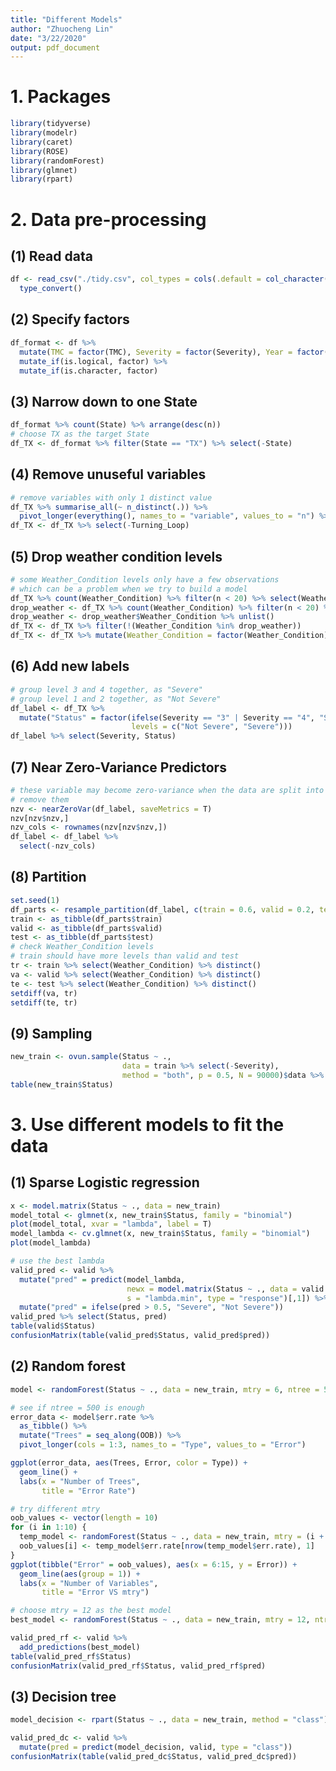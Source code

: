 ```yaml
---
title: "Different Models"
author: "Zhuocheng Lin"
date: "3/22/2020"
output: pdf_document
---
```


# 1. Packages
```r
library(tidyverse)
library(modelr)
library(caret)
library(ROSE)
library(randomForest)
library(glmnet)
library(rpart)
```

# 2. Data pre-processing
## (1) Read data
```r
df <- read_csv("./tidy.csv", col_types = cols(.default = col_character())) %>% 
  type_convert()
```

## (2) Specify factors
```r
df_format <- df %>%
  mutate(TMC = factor(TMC), Severity = factor(Severity), Year = factor(Year), Wday = factor(Wday)) %>%
  mutate_if(is.logical, factor) %>%
  mutate_if(is.character, factor)
```

## (3) Narrow down to one State
```r
df_format %>% count(State) %>% arrange(desc(n))
# choose TX as the target State
df_TX <- df_format %>% filter(State == "TX") %>% select(-State)
```

## (4) Remove unuseful variables
```r
# remove variables with only 1 distinct value 
df_TX %>% summarise_all(~ n_distinct(.)) %>% 
  pivot_longer(everything(), names_to = "variable", values_to = "n") %>% filter(n == 1)
df_TX <- df_TX %>% select(-Turning_Loop)
```

## (5) Drop weather condition levels
```r
# some Weather_Condition levels only have a few observations
# which can be a problem when we try to build a model
df_TX %>% count(Weather_Condition) %>% filter(n < 20) %>% select(Weather_Condition)
drop_weather <- df_TX %>% count(Weather_Condition) %>% filter(n < 20) %>% select(Weather_Condition)
drop_weather <- drop_weather$Weather_Condition %>% unlist()
df_TX <- df_TX %>% filter(!(Weather_Condition %in% drop_weather))
df_TX <- df_TX %>% mutate(Weather_Condition = factor(Weather_Condition))
```

## (6) Add new labels
```r
# group level 3 and 4 together, as "Severe"
# group level 1 and 2 together, as "Not Severe"
df_label <- df_TX %>%
  mutate("Status" = factor(ifelse(Severity == "3" | Severity == "4", "Severe", "Not Severe"), 
                           levels = c("Not Severe", "Severe")))
df_label %>% select(Severity, Status)
```
## (7) Near Zero-Variance Predictors
```r
# these variable may become zero-variance when the data are split into subsets
# remove them
nzv <- nearZeroVar(df_label, saveMetrics = T)
nzv[nzv$nzv,]
nzv_cols <- rownames(nzv[nzv$nzv,])
df_label <- df_label %>%
  select(-nzv_cols)
```
## (8) Partition
```r
set.seed(1)
df_parts <- resample_partition(df_label, c(train = 0.6, valid = 0.2, test = 0.2))
train <- as_tibble(df_parts$train)
valid <- as_tibble(df_parts$valid)
test <- as_tibble(df_parts$test)
# check Weather_Condition levels
# train should have more levels than valid and test
tr <- train %>% select(Weather_Condition) %>% distinct()
va <- valid %>% select(Weather_Condition) %>% distinct()
te <- test %>% select(Weather_Condition) %>% distinct()
setdiff(va, tr)
setdiff(te, tr)
```

## (9) Sampling
```r
new_train <- ovun.sample(Status ~ ., 
                         data = train %>% select(-Severity), 
                         method = "both", p = 0.5, N = 90000)$data %>% as_tibble()
table(new_train$Status)
```

# 3. Use different models to fit the data
## (1) Sparse Logistic regression
```r
x <- model.matrix(Status ~ ., data = new_train)
model_total <- glmnet(x, new_train$Status, family = "binomial")
plot(model_total, xvar = "lambda", label = T)
model_lambda <- cv.glmnet(x, new_train$Status, family = "binomial")
plot(model_lambda)

# use the best lambda
valid_pred <- valid %>%
  mutate("pred" = predict(model_lambda, 
                          newx = model.matrix(Status ~ ., data = valid %>% select(-Severity)), 
                          s = "lambda.min", type = "response")[,1]) %>%
  mutate("pred" = ifelse(pred > 0.5, "Severe", "Not Severe"))
valid_pred %>% select(Status, pred)
table(valid$Status)
confusionMatrix(table(valid_pred$Status, valid_pred$pred))
```

## (2) Random forest
```r
model <- randomForest(Status ~ ., data = new_train, mtry = 6, ntree = 500)

# see if ntree = 500 is enough
error_data <- model$err.rate %>%
  as_tibble() %>%
  mutate("Trees" = seq_along(OOB)) %>%
  pivot_longer(cols = 1:3, names_to = "Type", values_to = "Error")

ggplot(error_data, aes(Trees, Error, color = Type)) +
  geom_line() +
  labs(x = "Number of Trees",
       title = "Error Rate")

# try different mtry 
oob_values <- vector(length = 10)
for (i in 1:10) {
  temp_model <- randomForest(Status ~ ., data = new_train, mtry = (i + 5))
  oob_values[i] <- temp_model$err.rate[nrow(temp_model$err.rate), 1]
}
ggplot(tibble("Error" = oob_values), aes(x = 6:15, y = Error)) +
  geom_line(aes(group = 1)) +
  labs(x = "Number of Variables",
       title = "Error VS mtry")

# choose mtry = 12 as the best model
best_model <- randomForest(Status ~ ., data = new_train, mtry = 12, ntree = 500)

valid_pred_rf <- valid %>%
  add_predictions(best_model)
table(valid_pred_rf$Status)
confusionMatrix(valid_pred_rf$Status, valid_pred_rf$pred)
```

## (3) Decision tree
```r
model_decision <- rpart(Status ~ ., data = new_train, method = "class")

valid_pred_dc <- valid %>%
  mutate(pred = predict(model_decision, valid, type = "class"))
confusionMatrix(table(valid_pred_dc$Status, valid_pred_dc$pred))
```
